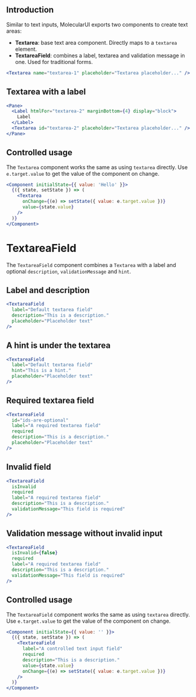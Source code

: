 
## Introduction

Similar to text inputs, MolecularUI exports two components to create text areas:

- **Textarea**: base text area component. Directly maps to a `textarea` element.
- **TextareaField**: combines a label, textarea and validation message in one. Used for traditional forms.

```jsx
<Textarea name="textarea-1" placeholder="Textarea placeholder..." />
```

## Textarea with a label

```jsx
<Pane>
  <Label htmlFor="textarea-2" marginBottom={4} display="block">
    Label
  </Label>
  <Textarea id="textarea-2" placeholder="Textarea placeholder..." />
</Pane>
```

## Controlled usage

The `Textarea` component works the same as using `textarea` directly.
Use `e.target.value` to get the value of the component on change.

```jsx
<Component initialState={{ value: 'Hello' }}>
  {({ state, setState }) => (
    <Textarea
      onChange={(e) => setState({ value: e.target.value })}
      value={state.value}
    />
  )}
</Component>
```

<PropsTable of="Textarea" />

# TextareaField

The `TextareaField` component combines a `Textarea` with a label and optional
`description`, `validationMessage` and `hint`.

## Label and description

```jsx
<TextareaField
  label="Default textarea field"
  description="This is a description."
  placeholder="Placeholder text"
/>
```

## A hint is under the textarea

```jsx
<TextareaField
  label="Default textarea field"
  hint="This is a hint."
  placeholder="Placeholder text"
/>
```

## Required textarea field

```jsx
<TextareaField
  id="ids-are-optional"
  label="A required textarea field"
  required
  description="This is a description."
  placeholder="Placeholder text"
/>
```

## Invalid field

```jsx
<TextareaField
  isInvalid
  required
  label="A required textarea field"
  description="This is a description."
  validationMessage="This field is required"
/>
```

## Validation message without invalid input

```jsx
<TextareaField
  isInvalid={false}
  required
  label="A required textarea field"
  description="This is a description."
  validationMessage="This field is required"
/>
```

## Controlled usage

The `TextareaField` component works the same as using `textarea` directly.
Use `e.target.value` to get the value of the component on change.

```jsx
<Component initialState={{ value: '' }}>
  {({ state, setState }) => (
    <TextareaField
      label="A controlled text input field"
      required
      description="This is a description."
      value={state.value}
      onChange={(e) => setState({ value: e.target.value })}
    />
  )}
</Component>
```

<PropsTable of="TextareaField" />
